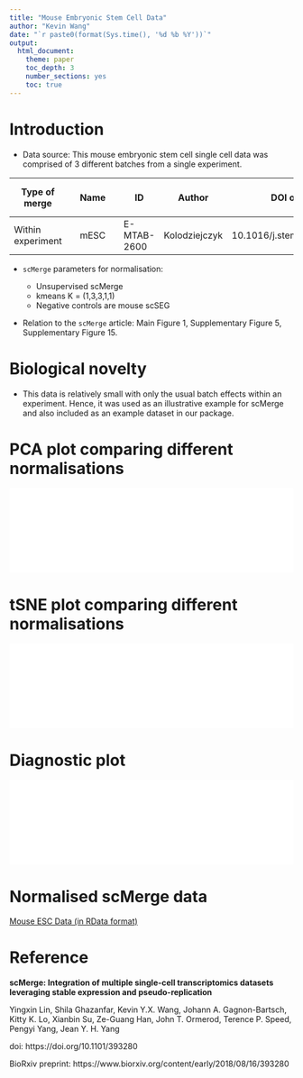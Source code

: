 ```yaml
---
title: "Mouse Embryonic Stem Cell Data"
author: "Kevin Wang"
date: "`r paste0(format(Sys.time(), '%d %b %Y'))`"
output: 
  html_document:
    theme: paper
    toc_depth: 3
    number_sections: yes
    toc: true
---
```



# Introduction 

+ Data source: This mouse embryonic stem cell single cell data was comprised of 3 different batches from a single experiment. 

| Type of merge     |   | Name |   | ID          | Author        | DOI or URL                 | Protocol   | Organism | Tissue    | # of cell types | # of cells | # of batches |
|-------------------|---|------|---|-------------|---------------|----------------------------|------------|----------|-----------|-----------------|------------|--------------|
| Within experiment |   | mESC |   | E-MTAB-2600 | Kolodziejczyk | 10.1016/j.stem.2015.09.011 | SMARTer/C1 | Mouse    | Mouse ESC | 3               | 704        | 5            |


+ `scMerge` parameters for normalisation: 

    - Unsupervised scMerge
    - kmeans K = (1,3,3,1,1)
    - Negative controls are mouse scSEG
    
    
+ Relation to the `scMerge` article: Main Figure 1, Supplementary Figure 5, Supplementary Figure 15. 


# Biological novelty

+ This data is relatively small with only the usual batch effects within an experiment. Hence, it was used as an illustrative example for scMerge and also included as an example dataset in our package. 


# PCA plot comparing different normalisations

![](Kolodziejczyk_PCA.pdf){width=100%}


# tSNE plot comparing different normalisations {#tsnePlots}

![](FigS5_v1.pdf){width=100%}

# Diagnostic plot 


![](Kolodziejczyk_diagnostic.pdf){width=100%}



# Normalised scMerge data


[Mouse ESC Data (in RData format)](http://www.maths.usyd.edu.au/u/yingxinl/wwwnb/scMergeData/mESC_scMerge.rds)



# Reference

**scMerge: Integration of multiple single-cell transcriptomics datasets leveraging stable expression and pseudo-replication**

Yingxin Lin, Shila Ghazanfar, Kevin Y.X. Wang, Johann A. Gagnon-Bartsch, Kitty K. Lo, Xianbin Su, Ze-Guang Han, John T. Ormerod, Terence P. Speed, Pengyi Yang, Jean Y. H. Yang

doi: https://doi.org/10.1101/393280

BioRxiv preprint: https://www.biorxiv.org/content/early/2018/08/16/393280
